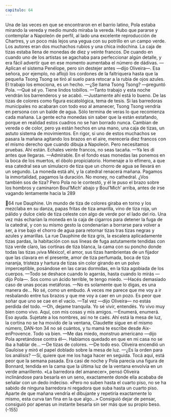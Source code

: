 ```yaml
---
capitulo: 64
---
```


Una de las veces en que se encontraron en el barrio latino, Pola estaba
mirando la vereda y medio mundo miraba la vereda. Hubo que pararse y
contemplar a Napoleón de perfil, al lado una excelente reproducción de
Chartres, y un poco más lejos una yegua con su potrillo en un campo verde. Los
autores eran dos muchachos rubios y una chica indochina. La caja de tizas estaba
llena de monedas de diez y veinte francos. De cuando en cuando uno de los
artistas se agachaba para perfeccionar algún detalle, y era fácil advertir que en
ese momento aumentaba el número de dádivas.
—Aplican el sistema Penélope, pero sin destejer antes —dijo Oliveira—. Esa
señora, por ejemplo, no aflojó los cordones de la faltriquera hasta que la pequeña
Tsong Tsong se tiró al suelo para retocar a la rubia de ojos azules. El trabajo los
emociona, es un hecho.
—¿Se llama Tsong Tsong? —preguntó Pola.
—Qué sé yo. Tiene lindos tobillos.
—Tanto trabajo y esta noche vendrán los barrenderos y se acabó.
—Justamente ahí está lo bueno. De las tizas de colores como figura
escatológica, tema de tesis. Si las barredoras municipales no acabaran con todo
eso al amanecer, Tsong Tsong vendría en persona con un balde de agua. Sólo
termina de veras lo que recomienza cada mañana. La gente echa monedas sin
saber que la están estafando, porque en realidad estos cuadros no se han borrado
nunca. Cambian de vereda o de color, pero ya están hechos en una mano, una
caja de tizas, un astuto sistema de movimientos. En rigor, si uno de estos
muchachos se pasara la mañana agitando los brazos en el aire, merecería diez
francos con el mismo derecho que cuando dibuja a Napoleón. Pero necesitamos
pruebas. Ahí están. Echales veinte francos, no seas tacaña.
—Ya les di antes que llegaras.
—Admirable. En el fondo esas monedas las ponemos en la boca de los
muertos, el óbolo propiciatorio. Homenaje a lo efímero, a que esa catedral sea un
simulacro de tiza que un chorro de agua se llevará en un segundo. La moneda
está ahí, y la catedral renacerá mañana. Pagamos la inmortalidad, pagamos la
duración. No money, no cathedral. ¿Vos también sos de tiza?
Pero Pola no le contestó, y él le puso el brazo sobre los hombros y caminaron
Boul’Mich’ abajo y Boul’Mich’ arriba, antes de irse vagando lentamente hacia la
289

64
rue Dauphine. Un mundo de tiza de colores giraba en torno y los mezclaba en su
danza, papas fritas de tiza amarilla, vino de tiza roja, un pálido y dulce cielo de
tiza celeste con algo de verde por el lado del río. Una vez más echarían la
moneda en la caja de cigarros para detener la fuga de la catedral, y con su mismo
gesto la condenarían a borrarse para volver a ser, a irse bajo el chorro de agua
para retornar tizas tras tizas negras y azules y amarillas. La rue Dauphine de tiza
gris, la escalera aplicadamente tizas pardas, la habitación con sus líneas de fuga
astutamente tendidas con tiza verde claro, las cortinas de tiza blanca, la cama con
su poncho donde todas las tizas ¡viva México!, el amor, sus tizas hambrientas de
un fijador que las clavara en el presente, amor de tiza perfumada, boca de tiza
naranja, tristeza y hartura de tizas sin color girando en un polvo imperceptible,
posándose en las caras dormidas, en la tiza agobiada de los cuerpos.
—Todo se deshace cuando lo agarrás, hasta cuando lo mirás —dijo Pola—.
Sos como un ácido terrible, te tengo miedo.
—Hacés demasiado caso de unas pocas metáforas.
—No es solamente que lo digas, es una manera de... No sé, como un embudo.
A veces me parece que me voy a ir resbalando entre tus brazos y que me voy a
caer en un pozo. Es peor que soñar que uno se cae en el vacío.
—Tal vez —dijo Oliveira— no estás perdida del todo.
—Oh, dejame tranquila. Yo sé vivir, entendés. Yo vivo muy bien como vivo.
Aquí, con mis cosas y mis amigos.
—Enumerá, enumerá. Eso ayuda. Sujetate a los nombres, así no te caés. Ahí
está la mesa de luz, la cortina no se ha movido de la ventana, Claudette sigue en
el mismo número, DAN-ton 34 no sé cuántos, y tu mamá te escribe desde Aix-enProvence. Todo va bien.
—Me das miedo, monstruo americano —dijo Pola apretándose contra él—.
Habíamos quedado en que en mi casa no se iba a hablar de...
—De tizas de colores.
—De todo eso.
Oliveira encendió un Gauloise y miró el papel doblado sobre la mesa de luz.
—¿Es la orden para los análisis?
—Sí, quiere que me los haga hacer en seguida. Tocá aquí, está peor que la
semana pasada.
Era casi de noche y Pola parecía una figura de Bonnard, tendida en la cama
que la última luz de la ventana envolvía en un verde amarillento. «La barredora
del amanecer», pensó Oliveira inclinándose para besarla en un seno, exactamente
donde ella acababa de señalar con un dedo indeciso. «Pero no suben hasta el
cuarto piso, no se ha sabido de ninguna barredora ni regadora que suba hasta un
cuarto piso. Aparte de que mañana vendría el dibujante y repetiría exactamente
lo mismo, esta curva tan fina en la que algo...» Consiguió dejar de pensar,
consiguió por apenas un instante besarla sin ser más que su propio beso.
(-155)
